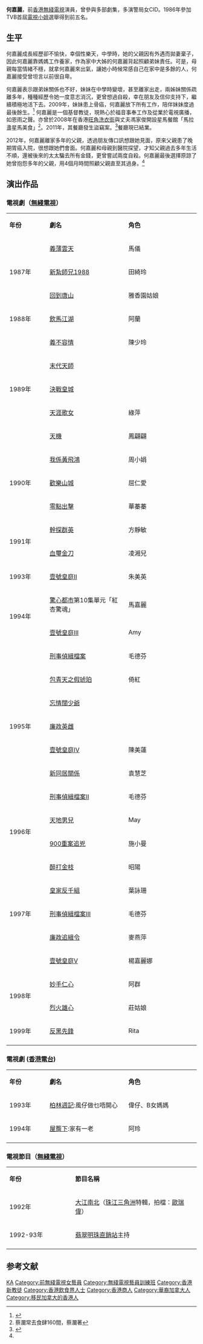 {{otheruses|何嘉麗}}
{{藝人
| 姓名 = 何嘉麗
| 類型 = 女演員
| 圖片 = 
| 圖片尺寸 = 
| 圖片簡介 = 
| 原名 = 何嘉麗
| 羅馬拼音 = Ho Ka Lai
| 英文名 = Carrie
| 綽號 = 嘉嘉
| 國籍 = {{CAN}}
| 民族 = 
| 籍貫 = 
| 出生日期 = 12月6日
| 出生地點 = {{BHKG}}
| 逝世日期 =  
| 逝世地點 = 
| 職業 = 演員
| 語言 = 粵語、英語、國語
| 父母 = 
| 教育程度 = 
| 音樂類型 = 
| 出道日期 = 1987年
| 活躍年代 = 1987年-1999年
| 唱片公司 = 
| 經紀公司 = 
| 網站 = 
| IMDb = 
| 電視節目 =
| 代表作 = [[義不容情|義不容情]]、[[我係黃飛鴻|我係黃飛鴻]]、[[幹探群英|幹探群英]]、[[刑事偵緝檔案|刑事偵緝檔案]]系列
}}
'''何嘉麗'''，前[[香港|香港]][[無綫電視|無綫電視]]演員，曾參與多部劇集，多演警局女CID。1986年參加TVB首屆[[電視小姐|電視小姐]]選舉得到前五名。

==生平==
何嘉麗成長經歷卻不愉快，幸個性樂天，中學時，她的父親因有外遇而拋妻棄子，因此何嘉麗靠媽媽工作養家，作為家中大姊的何嘉麗背起照顧弟妹責任。可是，母親每當情緒不穩，就拿何嘉麗來出氣，讓她小時候常感自己在家中是多餘的人，何嘉麗接受曾坦言以前很自卑。

何嘉麗表示跟弟妹關係也不好，妹妹在中學時變壞，甚至離家出走，兩姊妹關係疏離多年，種種經歷令她一度意志消沉，更曾想過自殺，幸在朋友及信仰支持下，繼續積極地活下去。2009年，妹妹患上骨癌，何嘉麗放下所有工作，陪伴妹妹度過最後餘生。<ref name="HKET">{{cite news|url=https://topick.hket.com/article/2207965/%E3%80%8A%E7%BE%A9%E4%B8%8D%E5%AE%B9%E6%83%85%E3%80%8B%E9%87%8D%E6%92%AD%E4%BD%95%E5%98%89%E9%BA%97%E5%B4%8E%E5%B6%87%E4%BA%BA%E7%94%9F%E3%80%80%E5%AE%B6%E5%BA%AD%E7%A0%B4%E8%A3%82%E6%84%9F%E8%87%AA%E5%8D%91%E7%B5%82%E9%81%B8%E6%93%87%E5%8E%9F%E8%AB%92%E7%88%B6%E8%A6%AA|title=《義不容情》重播何嘉麗崎嶇人生　家庭破裂感自卑終選擇原諒父親|date=2018年11月14日|newspaper=[[香港經濟日報|香港經濟日報]]|accessdate=2021年5月27日|archive-date=2021年5月27日|archive-url=https://web.archive.org/web/20210527054415/https://topick.hket.com/article/2207965/%E3%80%8A%E7%BE%A9%E4%B8%8D%E5%AE%B9%E6%83%85%E3%80%8B%E9%87%8D%E6%92%AD%E4%BD%95%E5%98%89%E9%BA%97%E5%B4%8E%E5%B6%87%E4%BA%BA%E7%94%9F%E3%80%80%E5%AE%B6%E5%BA%AD%E7%A0%B4%E8%A3%82%E6%84%9F%E8%87%AA%E5%8D%91%E7%B5%82%E9%81%B8%E6%93%87%E5%8E%9F%E8%AB%92%E7%88%B6%E8%A6%AA}}</ref>
何嘉麗是一個基督教徒，現熱心於福音事奉工作及從業於電視廣播，如恩雨之聲。亦曾於2008年在香港[[旺角|旺角]][[洗衣街|洗衣街]]與丈夫馮家俊開設星馬餐館「馬拉盞星馬美食」<ref>蔡瀾常去食肆160間，蔡瀾著</ref>。2011年，其餐廳發生盜竊案。<ref>{{cite news|url=http://the-sun.on.cc/cnt/news/20111224/00410_063.html|title=SUN熱辣：前藝員何嘉麗主理餐館 肥賊16秒偷四隻冰鮮雞|date=2011年12月24日|newspaper=''[[太陽報_(香港)|太陽報 (香港)]]''|accessdate=2017年2月10日|archive-date=2018年2月5日|archive-url=https://web.archive.org/web/20180205165949/http://the-sun.on.cc/cnt/news/20111224/00410_063.html|dead-url=no}}</ref>餐廳現已結業。

2012年，何嘉麗離家多年的父親，透過朋友傳口訊想跟她見面，原來父親患了晚期胃癌入院，很想跟她們會面。何嘉麗和母親到醫院探望，才知父親過去多年生活不順，還被後來的太太騙去所有金錢，更曾嘗試兩度自殺。何嘉麗最後選擇原諒了她曾抱怨多年的父親，用4個月時間照顧父親直至其過身。<ref name="HKET" />

==演出作品==
===電視劇（[[無綫電視|無綫電視]]）===
{|class="wikitable" width="70%"
|- style="background:pink; color:white" align="center"
|style="width:10%"|'''年份'''||style="width:21%"|'''劇名'''||style="width:19%"|'''角色'''
|-
|rowspan="3"|1987年||[[義薄雲天_(無綫電視劇集)|義薄雲天]]||馬儀
|-
|[[新紮師兄1988|新紮師兄1988]]||田綺玲
|-
|[[回到唐山|回到唐山]]||雅香園姑娘
|-
|rowspan="1"|1988年||[[飲馬江湖|飲馬江湖]]||阿蘭
|-
|rowspan="5"|1989年||[[義不容情|義不容情]]||陳少玲
|-
|[[末代天師|末代天師]]||
|-
|[[決戰皇城|決戰皇城]]||
|-
|[[天涯歌女|天涯歌女]]||綠萍
|-
|[[天機_(無綫電視劇集)|天機]]||鳳翩翩
|-
|rowspan="3"|1990年||[[我係黃飛鴻|我係黃飛鴻]]||周小娟
|-
|[[歡樂山城|歡樂山城]]||屈仁愛
|-
|[[零點出擊|零點出擊]]||華蓁蓁
|-
|rowspan="2"|1991年||[[幹探群英|幹探群英]]||方靜敏
|-
|[[血璽金刀|血璽金刀]]||凌湘兒
|-
|rowspan="1"|1993年||[[壹號皇庭II|壹號皇庭II]]||朱美英
|-
|rowspan="2"|1994年||[[驚心都市|驚心都市]]第10集單元「紅杏驚魂」||馬嘉麗
|-
|[[壹號皇庭III|壹號皇庭III]]||Amy
|-
|rowspan="7"|1995年||[[刑事偵緝檔案|刑事偵緝檔案]]||毛德芬
|-
|[[包青天_(無線電視劇)|包青天之假琥珀]]||倚紅
|-
|[[忘情闊少爺|忘情闊少爺]]||
|-
|[[廉政英雌之火槍柔情|廉政英雌]]||
|-
|[[壹號皇庭IV|壹號皇庭IV]]||陳美蓮
|-
|[[新同居關係|新同居關係]]||袁慧芝
|-
|[[刑事偵緝檔案II|刑事偵緝檔案II]]||毛德芬
|-
|rowspan="2"|1996年||[[天地男兒|天地男兒]]||May 
|-
|[[900重案追兇|900重案追兇]]||施小曼
|-
|rowspan="5"|1997年||[[醉打金枝_(無線電視劇)|醉打金枝]]||昭陽 
|-
|[[皇家反千組|皇家反千組]]||葉詠珊
|-
|[[刑事偵緝檔案III|刑事偵緝檔案III]]||毛德芬
|-
|[[廉政追緝令|廉政追緝令]]||麥燕萍
|-
|[[壹號皇庭V|壹號皇庭V]]||楊嘉麗娜 
|-
|rowspan="2"|1998年||[[妙手仁心|妙手仁心]]||阿群 
|-
|[[烈火雄心|烈火雄心]]||莊姑娘
|-
|rowspan="1"|1999年||[[反黑先鋒|反黑先鋒]]||Rita
|-
|}

===電視劇 ([[香港電台|香港電台]])===
{|class="wikitable" width="70%"
|- style="background:pink; color:white" align="center"
|style="width:10%"|'''年份'''||style="width:21%"|'''劇名'''||style="width:19%"|'''角色'''
|-
|1993年||[[柏林週記|柏林週記]]:風仔做乜唔開心||偉仔、B女媽媽
|-
|1994年||[[屋簷下|屋簷下]]:家有一老||阿玲
|-
|}

=== 電視節目（[[無綫電視|無綫電視]]） ===
{|class="wikitable" width="70%"
|- style="background:pink; color:white" align="center"
|style="width:10%"|'''年份'''||style="width:21%"|'''節目名稱'''
|-
|rowspan="1"|1992年||[[大江南北|大江南北]]（[[珠江三角洲|珠江三角洲]]特輯，拍檔：[[歐瑞偉|歐瑞偉]]）
|-
|rowspan="1"|1992-93年||[[翡翠明珠直銷站|翡翠明珠直銷站]]主持
|-
|}

==参考文献==
<references />
{{DEFAULTSORT:HO}}
[[Category:何姓|KA]]
[[Category:前無綫電視女藝員|Category:前無綫電視女藝員]]
[[Category:無綫電視藝員訓練班|Category:無綫電視藝員訓練班]]
[[Category:香港新教徒|Category:香港新教徒]]
[[Category:香港飲食界人士|Category:香港飲食界人士]]
[[Category:香港商人|Category:香港商人]]
[[Category:華裔加拿大人|Category:華裔加拿大人]]
[[Category:移民加拿大的香港人|Category:移民加拿大的香港人]]